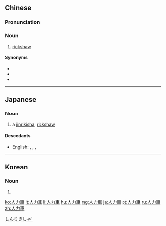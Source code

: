 {{also|人力车}}
==Chinese==
{{zh-forms|s=人力车|type=21}}

===Pronunciation===
{{zh-pron
|m=rénlìchē
|c=jan4 lik6 ce1
|h=pfs=ngìn-li̍t-chhâ
|mn=zz,kh:jîn-le̍k-chhia/xm,tp:lîn-le̍k-chhia/qz:lîn-lia̍k-chhia
|cat=n
}}

===Noun===
{{zh-noun}}

# [[rickshaw]]

====Synonyms====
* {{zh-l|黃包車}}
* {{zh-l|東洋車}}
* {{zh-l|洋車}}

{{zh-cat|Vehicles|Transport}}

----

==Japanese==
{{ja-kanjitab|じん|りき|しゃ|yomi=on}}

===Noun===
{{ja-noun|じんりきしゃ}}

# a [[jinrikisha]], [[rickshaw]]

====Descedants====
* English: {{l|en|rickshaw}}, {{l|en|jinriksha}}, {{l|en|jinricksha}}, {{l|en|jinrikisha}}

[[Category:ja:Vehicles|しんりきしゃ']]

----

==Korean==
{{ko-hanjatab}}

===Noun===
{{ko-noun|hj|hangeul=인력거}}

# {{hanja form of|인력거|[[rickshaw]]}}

[[ko:人力車]]
[[it:人力車]]
[[li:人力車]]
[[hu:人力車]]
[[mg:人力車]]
[[ja:人力車]]
[[pt:人力車]]
[[ru:人力車]]
[[zh:人力車]]